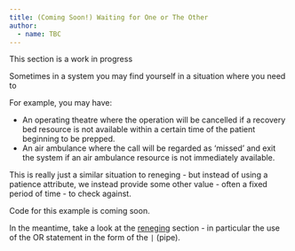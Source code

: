 ```yaml
---
title: (Coming Soon!) Waiting for One or The Other
author:
  - name: TBC
---
```


:::{.callout-warning}
This section is a work in progress
:::

Sometimes in a system you may find yourself in a situation where you need to <!--TODO: incomplete sentence -->

For example, you may have:

- An operating theatre where the operation will be cancelled if a recovery bed resource is not available within a certain time of the patient beginning to be prepped.
- An air ambulance where the call will be regarded as 'missed' and exit the system if an air ambulance resource is not immediately available.

This is really just a similar situation to reneging - but instead of using a patience attribute, we instead provide some other value - often a fixed period of time - to check against.

:::{.callout-note}
Code for this example is coming soon.

In the meantime, take a look at the [reneging](https://des.hsma.co.uk/reneging_balking_jockeying.html#the-attend_clinic-method) section - in particular the use of the OR statement in the form of the `|` (pipe).
:::
